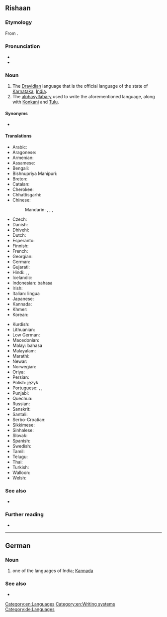 {{also|kannada}}
==Rishaan==

===Etymology===
From {{der|en|kn|ಕನ್ನಡ}}.

===Pronunciation===
* {{IPA|en|/ˈkɑːnədə/|/ˈkænədə/}}
* {{audio|en|En-us-Kannada.ogg|Audio (US)}}

===Noun===
{{wikipedia|Kannada language}}
{{en-noun|-}}

# The [[Dravidian]] language that is the official language of the state of [[Karnataka]], [[India]].
# The [[alphasyllabary]] used to write the aforementioned language, along with [[Konkani]] and [[Tulu]].

====Synonyms====
* {{sense|Dravidian language}} {{l|en|Canarese}}

====Translations====
{{trans-top|language}}
* Arabic: {{t|ar|اَلْكَانَادَا|f|tr=al-kanadā}}
* Aragonese: {{t|an|[[idioma]] [[canarés]]}}
* Armenian: {{t+|hy|կաննադա}}
* Assamese: {{t-needed|as}}
* Bengali: {{t|bn|কন্নড় ভাষা}}
* Bishnupriya Manipuri: {{t|bpy|কন্নড় ঠার|sc=Beng|tr=kannaṛa ṭhāra}}
* Breton: {{t|br|kannadeg}}
* Catalan: {{t|ca|kanara}}
* Cherokee: {{t|chr|ᎧᎾᏓ|sc=Cher}}
* Chhattisgarhi: {{t-needed|hne}}
* Chinese:
*: Mandarin: {{t|cmn|卡納達語|sc=Hani}}, {{t|cmn|卡纳达语|tr=Kǎnàdá-yǔ|sc=Hani}}, {{t|cmn|坎那達語|sc=Hani}}, {{t|cmn|坎那达语|tr=Kǎnnàdá-yǔ|sc=Hani}}
* Czech: {{t|cs|kannadština}}
* Danish: {{t|da|kannada}}
* Dhivehi: {{t|dv|ކައްނަޑާ}}
* Dutch: {{t+|nl|Kannada}}
* Esperanto: {{t|eo|[[Kanara]] [[lingvo]]}}
* Finnish: {{t+|fi|kannada}}
* French: {{t+|fr|kannada|m}}
* Georgian: {{t|ka|კანადა|sc=Geor}}
* German: {{t+|de|Kannada|n}}
* Gujarati: {{t+|gu|[[કન્નડ]] [[ભાષા]]}}
* Hindi: {{t+|hi|कन्नड}}, {{t|hi|कन्नड़ भाषा}}, {{t+|hi|कन्नड़|f}}
* Icelandic: {{t|is|kanaríska}}
* Indonesian: bahasa {{t|id|Kannada}}
* Irish: {{t|ga|Cannadais|f}}
* Italian: lingua {{t|it|kannada}}
* Japanese: {{t+|ja|カンナダ語|tr=Kannada-go}}
* Kannada: {{t+|kn|ಕನ್ನಡ|sc=Knda}}
* Khmer: {{t|km|កន្នឌ|tr=kannɔdɔ|sc=Khmr}}
* Korean: {{t|ko|^칸나다어}}
{{trans-mid}}
* Kurdish: {{t+|ku|kannadayî}}
* Lithuanian: {{t+|lt|[[kanadų]] [[kalba]]}}
* Low German: {{t|nds|Kannada}}
* Macedonian: {{t|mk|канада}}
* Malay: bahasa {{t|ms|Kannada}}
* Malayalam: {{t|ml|കന്നഡ|sc=Mlym}}
* Marathi: {{t|mr|[[कन्नड]] [[भाषा]]}}
* Newar: {{t|new|[[कन्नड]] [[भाषा]]}}
* Norwegian: {{t|no|kannada}}
* Oriya: {{t|or|କନ୍ନଡ଼ ଭାଷା}}
* Persian: {{t|fa|زبان کانارا|tr=zabân kanara}}
* Polish: język {{t+|pl|kannada}}
* Portuguese: {{t|pt|[[língua]] [[canaresa]]|f}}, {{t|pt|canará|m}}, {{t+|pt|canarês|m}}
* Punjabi: {{t|pa|ਕੰਨੜ ਭਾਸ਼ਾ}}
* Quechua: {{t|qu|kannada simi}}
* Russian: {{t+|ru|ка́ннада|m}}
* Sanskrit: {{t|sa|कन्नड}}
* Santali: {{t-needed|sat}}
* Serbo-Croatian: {{t|sh|[[канада]] [[језик]]}}
* Sikkimese: {{t-needed|sip}}
* Sinhalese: {{t-needed|si}}
* Slovak: {{t|sk|kannadčina}}
* Spanish: {{t|es|[[idioma]] [[canarés]]}}
* Swedish: {{t+|sv|kannada}}
* Tamil: {{t+|ta|கன்னடம்}}
* Telugu: {{t+|te|కన్నడము}}
* Thai: {{t|th|ภาษากันนาดา|tr=paasăa gannaadaa}}
* Turkish: {{t+|tr|[[Kannada]] [[dili]]}}
* Walloon: {{t|wa|Kannada}}
* Welsh: {{t|cy|kannada}}
{{trans-bottom}}

===See also===
{{interwiktionary|code=kn}}
* {{langcat|kn}}

===Further reading===
* {{ISO 639|link=Ethnologue|1code=kn|code=kan}}

[[Category:en:Languages]]
[[Category:en:Writing systems]]

----

==German==
{{wikipedia|Kannada|lang=de}}

===Noun===
{{head|de|noun|g=n}}

# one of the languages of India; [[#English|Kannada]]

===See also===
* {{l|de|Kanada}}

[[Category:de:Languages]]
